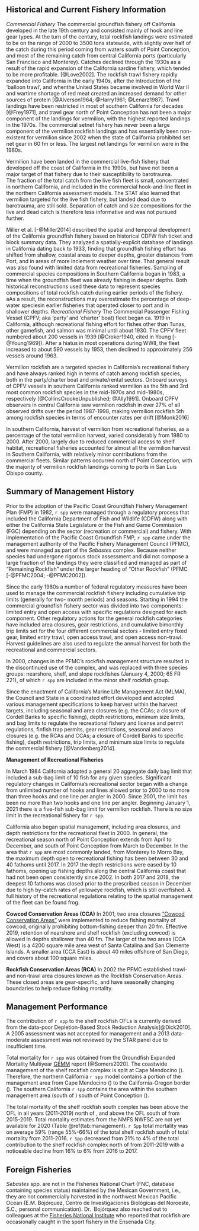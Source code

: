 ## Historical and Current Fishery Information
*Commercial Fishery*
The commercial groundfish fishery off California developed in the late 19th century and consisted mainly of hook and line gear types. At the turn of the century, total rockfish landings were estimated to be on the range of 2000 to 3500 tons statewide, with slightly over half of the catch during this period coming from waters south of Point Conception, and most of the remaining catch from central California ports (particularly San Francisco and Monterey).  Catches declined through the 1930s as a result of the rapid expansion of the California sardine fishery, which tended to be more profitable. 
[@Love2002]. The rockfish trawl fishery rapidly expanded into California in the early 1940s, after the introduction of the ‘balloon trawl’, and whenthe United States became involved in World War II and wartime shortage of red 
meat created an increased demand for other sources of protein [@Alverson1964; 
@Harry1961; @Lenarz1987]. Trawl landings have been restricted in most of southern California for decades [@Frey1971], and trawl gear north of Point Conception has not been a major component of the landings for vermilion, with the highest reported landings in the 1970s. The commercial setnet fishery has never been a large component of the vermilion rockfish landings and has essentially been non-existent for vermilion since 2002 when the state of California prohibited set net gear in 60 fm or less. The largest net landings for vermilion were in the 1980s.

Vermilion have been landed in the commercial live-fish fishery that developed off the coast of 
California in the 1990s, but have not been a major target of that fishery due to their susceptibility to barotrauma.  
The fraction of the total catch 
from the live fish fleet is small, concentrated in northern California, and included in the commercial hook-and-line 
fleet in the northern California assessment models.  The STAT also learned that vermilion 
targeted for the live fish fishery, but landed 
dead due to barotrauma, are still sold. Separation of catch and size compositions for the live and dead catch is therefore less informative and was not pursued further.




Miller et al. [-@Miller2014] described the spatial and temporal development of the 
California groundfish fishery based on historical CDFW fish ticket and block summary data. They analyzed a spatially-explicit database of 
landings in California dating back to 1933, finding that groundfish fishing effort 
has shifted from shallow, coastal areas to deeper depths, greater distances from 
Port, and in areas of more inclement weather over time. That general result was also found with limited data from recreational fisheries. Sampling of commercial species compositions in Southern California 
began in 1983, a time when the groundfish fleet was already fishing in deeper depths.
Both historical reconstructions used these data to represent species compositions of 
total rockfish catch during earlier periods of the fishery. aAs a result, the reconstructions may 
overestimate the percentage of deep-water speciesin earlier fisheries that operated closer 
to port and in shallower depths.
*Recreational Fishery*
The Commercial Passenger Fishing Vessel (CPFV; aka ‘party’ and ‘charter’ boat) 
fleet began ca. 1919 in California, although recreational fishing effort for 
fishes other than Tunas, other gamefish, and salmon was minimal until about 1930. The CPFV fleet numbered about 200 vessels in 1939 [@Croker1940, cited in Young [-@Young1969]). 
After a hiatus in most operations during WWII, the fleet increased to about 590 vessels 
by 1953, then declined to approximately 256 vessels around 1963. 

Vermilion rockfish are a targeted species in California's recreational fishery
and have always ranked high in terms of catch among rockfish species, both in the party/charter 
boat and private/rental sectors.  Onboard surveys of CPFV vessels in southern California ranked vermilion as the 5th and 3rd most common rockfish species in the mid-1970s and mid-1980s, respectively [@CollinsCrookeUnpublished; @Ally1991]. Onboard CPFV observers in central California saw vermilion rockfish in over 27% of all observed drifts over the period 1987-1998, making vermilion rockfish 5th among rockfish species in terms of encounter rates per drift [@Monk2016]

In southern California, harvest of vermilion from recreational fisheries, as a percentage of the total vermilion harvest, varied considerably from 1980 to 2000. After 2000, largely due to reduced commercial access to shelf habitat, recreational fisheries accounted for almost all the vermilion harvest in Southern California, with relatively minor contributions from the commercial fleets.  Similar patterns occurred north of Point Conception, with the majority of vermilion rockfish landings coming to ports in San Luis Obispo county.


## Summary of Management History

Prior to the adoption of the Pacific Coast Groundfish Fishery Management Plan (FMP) 
in 1982, `r spp` were managed through a regulatory process that included the 
California Department of Fish and Wildlife (CDFW) along 
with either the California State Legislature or the Fish and Game Commission (FGC) 
depending on the sector (recreation or commercial) and fishery. With implementation 
of the Pacific Coast Groundfish FMP, `r spp` came under the management 
authority of the Pacific Fishery Management Council (PFMC), and were managed as part 
of the *Sebastes* complex. Because neither species had undergone rigorous stock assessment 
and did not compose a large fraction of the landings they were classified and 
managed as part of "Remaining Rockfish" under the larger 
heading of "Other Rockfish" (PFMC [-@PFMC2004; -@PFMC2002]).

Since the early 1980s a number of federal regulatory measures have been used to 
manage the commercial rockfish fishery including cumulative trip limits (generally 
for two- month periods) and seasons. Starting in 1994 the commercial groundfish 
fishery sector was divided into two components: limited entry and open access 
with specific regulations designed for each component. Other regulatory actions 
for the general rockfish categories have included area closures, gear restrictions, 
and cumulative bimonthly trip limits set for the four different commercial sectors - 
limited entry fixed gear, limited entry trawl, open access trawl, and open access non-trawl.
Harvest guidelines are also used to regulate the annual harvest for both the recreational and 
commercial sectors. 

In 2000, changes in the PFMC’s rockfish management structure resulted in the discontinued 
use of the \emph{Sebastes} complex, and was replaced with three species 
groups: nearshore, shelf, and slope rockfishes (January 4, 2000; 65 FR 221), of 
which `r spp` are included in the minor shelf rockfish group. 

Since the enactment of California’s Marine Life Management Act  (MLMA), the Council and State in a coordinated 
effort developed and adopted various management specifications to keep harvest 
within the harvest targets, including seasonal and area closures (e.g. the CCAs; 
a closure of Cordell Banks to specific fishing), depth restrictions, minimum 
size limits, and bag limits to regulate the recreational fishery and license 
and permit regulations, finfish trap permits, gear restrictions, seasonal 
and area closures (e.g. the RCAs and CCAs; a closure of Cordell Banks to 
specific fishing), depth restrictions, trip limits, and minimum size 
limits to regulate the commercial fishery [@Vandenberg2014].

**Management of Recreational Fisheries**

In March 1984 California adopted a general 20 aggregate daily bag limit that included a sub-bag limit of 10 fish for any given species. Significant regulatory changes in California's 
recreational sector began with a change 
from unlimited number of hooks and lines allowed prior to 2000 to no more than 
three hooks and one line per angler in 2000.  Since 2001, the limit has been no more than 
two hooks and one line per angler. Beginning January 1, 2021 there is a five-fish sub-bag limit for vermilion rockfish. There is no size limit in the recreational fishery 
for `r spp`. 

California also began spatial management, including area closures, and depth 
restrictions for the recreational fleet in 2000.  In general, the recreational 
season north of Point Conception 
extends from April to December, and south of Point Conception from March to December. 
In the area that `r spp` are most commonly landed, from Monterey to Morro Bay, the 
maximum depth open to recreational fishing has been between 30 and 40 
fathoms until 2017.  In 2017 the depth restrictions were eased by 10 fathoms, 
opening up fishing depths along the central California coast that had not been 
open consistently since 2002.  In 
both 2017 and 2018, the deepest 10 fathoms was closed prior to the prescribed 
season in December due to high by-catch rates of yelloweye rockfish, which is still 
overfished. A full history of the recreational 
regulations relating to the spatial management of the fleet can be found frog.   


**Cowcod Conservation Areas (CCA)**
In 2001, two area closures [“Cowcod Conservation Areas”](https://nrm.dfg.ca.gov/FileHandler.ashx?DocumentID=36132&inline) were implemented to reduce fishing mortality of cowcod, originally prohibiting bottom-fishing deeper than 20 fm. Effective 2019, retention of nearshore and shelf rockfish (excluding cowcod) is allowed in depths shallower than 40 fm. The larger of the two areas (CCA West) is a 4200 square mile area west of Santa Catalina and San Clemente Islands. A smaller area (CCA East) is about 40 miles offshore of San Diego, and covers about 100 square miles.

**Rockfish Conservation Areas (RCA)**
In 2002 the PFMC established trawl- and non-trawl area closures known as the Rockfish Conservation Areas. These closed areas are gear-specific, and have seasonally changing boundaries to help reduce fishing mortality.


## Management Performance
The contribution of `r spp` to the shelf rockfish OFLs is currently derived from 
the data-poor Depletion-Based Stock Reduction Analysis[@Dick2010].  A 2005 
assessment was not accepted for management and a 2013 data-moderate assessment 
was not reviewed by the STAR panel due to insufficient time.


Total mortality for `r spp` was obtained from the Groundfish Expanded Mortality 
Multiyear [GEMM](https://www.nwfsc.noaa.gov/data/api/v1/source/observer.gemm_fact/selection.xlsx) 
report [@Somers2020]. The coastwide management of the shelf rockfish complex is split at Cape 
Mendocino (\CapeM).  Therefore, the  northern California `r spp` 
model contains a portion of the management area from Cape Mendocino (\CapeM) 
to the California-Oregon border (\CAOR).  The southern California `r spp` contains the 
area within the southern management area (south of \CapeM) south of Point Conception (\PtC).

The total mortality of the shelf rockfish 
south complex has been above the OFL in all years (2011-2019) north of \CapeM, and 
above the OFL south of \CapeM from 2015-2019. Total mortality 
estimates from the NMFS NWFSC are not yet available for 2020 (Table \@ref(tab:management). `r Spp` total 
mortality was on average 59% (range 55%-66%) of the total shelf rockfish south 
of \CapeM total mortality from 2011-2016.  `r Spp` decreased from 21% to 4% of 
the total contribution to the shelf rockfish complex north of \CapeM from 2011-2019 with a 
noticeable decline from 16% to 6% from 2016 to 2017.

## Foreign Fisheries

*Sebastes* spp. are not in the Fisheries National Chart (FNC, database containing 
species status) maintained by the Mexican Government, i.e., they are not commercially 
harvested in the northwest Mexican Pacific Ocean (E.M. Boj&oacute;rquez, Centro de 
Investigaciones Biol&oacute;gicas del Noroeste, S.C., personal communication).  Dr. 
Boj&oacute;rquez also reached out to colleagues at the 
[Fisheries National Institute](https://www.gob.mx/inapesca) who reported that rockfish 
are occasionally caught in the sport fishery in the Ensenada City.


